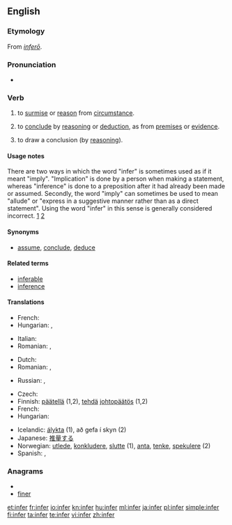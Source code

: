 ==English==

===Etymology===
From {{etyl|la}} ''[[infero|inferō]]''.

===Pronunciation===
* {{audio|en-us-infer.ogg|Audio (US)}}

===Verb===
{{en-verb|infer|r|ing}}

# {{transitive}} to [[surmise]] or [[reason]] from [[circumstance]].
# {{transitive}} to [[conclude]] by [[reason]]ing or [[deduction]], as from [[premise]]s or [[evidence]].
# {{intransitive}} to draw a conclusion (by [[reason]]ing).

====Usage notes====
There are two ways in which the word "infer" is sometimes used as if it meant "imply".  "Implication" is done by a person when making a statement, whereas "inference" is done to a preposition after it had already been made or assumed.  Secondly, the word "imply" can sometimes be used to mean "allude" or "express in a suggestive manner rather than as a direct statement".  Using the word "infer" in this sense is generally considered incorrect. [http://www.askoxford.com/betterwriting/classicerrors/confused/?view=uk] [http://englishplus.com/grammar/00000232.htm]

====Synonyms====
* [[assume]], [[conclude]], [[deduce]]

====Related terms====
* [[inferable]]
* [[inference]]

====Translations====
{{trans-top|(transitive) To surmise or reason from circumstance}}
{{trans-mid}}
{{trans-bottom}}

{{trans-top|(transitive) To conclude by reasoning or deduction, as from premises or evidence}}
* French: {{t+|fr|déduire}}
* Hungarian: {{t|hu|kikövetkeztet}},  {{t|hu|dedukál}}
{{trans-mid}}
* Italian: {{t+|it|inferire}}
* Romanian: {{t-|ro|motiva}}, {{t+|ro|deduce}}
{{trans-bottom}}

{{trans-top|(intransitive) To draw a conclusion (by reasoning)}}
* Dutch: {{t+|nl|concluderen}}
* Romanian: {{t-|ro|conchide}}, {{t|ro|concluziona}}
{{trans-mid}}
* Russian: {{t+|ru|делать}} {{t+|ru|вывод}}, {{t|ru|заключать}}
{{trans-bottom}}

{{trans-top|(transitive, nonstandard, proscribed) To imply: to have as a necessary consequence}}
{{trans-mid}}
{{trans-bottom}}

{{checktrans-top}}
* Czech: {{t-|cs|usoudit}}
* Finnish: [[päätellä]] (1,2), [[tehdä]] [[johtopäätös]] (1,2)
* French: {{t+|fr|déduire}}
* Hungarian: {{t|hu|kikövetkeztet}}
{{trans-mid}}
* Icelandic: [[álykta]] (1), að gefa í skyn (2)
* Japanese: [[推量]]する
* Norwegian: [[utlede]], [[konkludere]], [[slutte]] (1), [[anta]], [[tenke]], [[spekulere]] (2)
* Spanish: {{t-|es|argüir}}, {{t+|es|inferir}}
{{trans-bottom}}

===Anagrams===
* {{alphagram|efinr}}
* [[finer#English|finer]]

[[et:infer]]
[[fr:infer]]
[[io:infer]]
[[kn:infer]]
[[hu:infer]]
[[ml:infer]]
[[ja:infer]]
[[pl:infer]]
[[simple:infer]]
[[fi:infer]]
[[ta:infer]]
[[te:infer]]
[[vi:infer]]
[[zh:infer]]